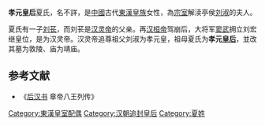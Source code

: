 '''孝元皇后'''夏氏，名不詳，是[[中國|中國]]古代[[東漢|東漢]][[皇族|皇族]]女性，為[[宗室|宗室]]解渎亭侯[[劉淑_(解瀆亭侯)|刘淑]]的夫人。

夏氏有一子[[刘苌|刘苌]]，而刘苌是[[汉灵帝|汉灵帝]]的父亲。再[[汉桓帝|汉桓帝]]驾崩后，大将军[[窦武|窦武]]拥立刘宏继皇位，是为汉灵帝。汉灵帝追尊祖父刘淑为孝元皇，祖母夏氏为'''孝元[[皇后|皇后]]'''，並改其墓为敦陵、庙为靖庙。

==参考文献==
*《[[后汉书|后汉书]] 章帝八王列传》

{{汉朝皇后}}
[[Category:東漢皇室配偶|Category:東漢皇室配偶]]
[[Category:汉朝追封皇后|Category:汉朝追封皇后]]
[[Category:夏姓|Category:夏姓]]